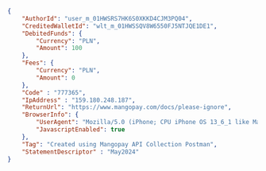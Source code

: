 ```json REST  

{
    "AuthorId": "user_m_01HWSRS7HK6S0XKKD4CJM3PQ04",
    "CreditedWalletId": "wlt_m_01HWSSQV8W6550FJ5NTJQE1DE1",
    "DebitedFunds": {
        "Currency": "PLN",
        "Amount": 100
    },
    "Fees": {
        "Currency": "PLN",
        "Amount": 0
    },
    "Code" : "777365",
    "IpAddress" : "159.180.248.187",
    "ReturnUrl": "https://www.mangopay.com/docs/please-ignore",
    "BrowserInfo": {
        "UserAgent": "Mozilla/5.0 (iPhone; CPU iPhone OS 13_6_1 like Mac OS X) AppleWebKit/605.1.15 (KHTML, like Gecko) Mobile/15E148",
        "JavascriptEnabled": true
    },
    "Tag": "Created using Mangopay API Collection Postman",
    "StatementDescriptor" : "May2024"
}  
```
